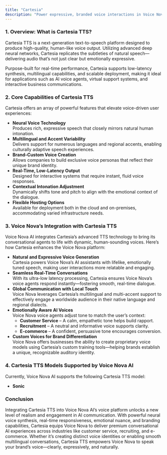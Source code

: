 ```yaml
---
title: "Cartesia"
description: "Power expressive, branded voice interactions in Voice Nova AI with Cartesia’s latest models like Sonic"
---
```


### 1. Overview: What is Cartesia TTS?

Cartesia TTS is a next-generation text-to-speech platform designed to produce high-quality, human-like voice output. Utilizing advanced deep neural networks, Cartesia replicates the subtleties of natural speech—delivering audio that’s not just clear but emotionally expressive.

Purpose-built for real-time performance, Cartesia supports low-latency synthesis, multilingual capabilities, and scalable deployment, making it ideal for applications such as AI voice agents, virtual support systems, and interactive business communications.

### 2. Core Capabilities of Cartesia TTS

Cartesia offers an array of powerful features that elevate voice-driven user experiences:

- **Neural Voice Technology**\
  Produces rich, expressive speech that closely mirrors natural human intonation.
- **Multilingual and Accent Variability**\
  Delivers support for numerous languages and regional accents, enabling culturally adaptive speech experiences.
- **Brand-Custom Voice Creation**\
  Allows companies to build exclusive voice personas that reflect their unique brand identity.
- **Real-Time, Low-Latency Output**\
  Designed for interactive systems that require instant, fluid voice responses.
- **Contextual Intonation Adjustment**\
  Dynamically shifts tone and pitch to align with the emotional context of the dialogue.
- **Flexible Hosting Options**\
  Available for deployment both in the cloud and on-premises, accommodating varied infrastructure needs.

### 3. Voice Nova’s Integration with Cartesia TTS

Voice Nova AI integrates Cartesia’s advanced TTS technology to bring its conversational agents to life with dynamic, human-sounding voices. Here’s how Cartesia enhances the Voice Nova platform:

- **Natural and Expressive Voice Generation**\
  Cartesia powers Voice Nova’s AI assistants with lifelike, emotionally tuned speech, making user interactions more relatable and engaging.
- **Seamless Real-Time Conversations**\
  With its ultra-low latency processing, Cartesia ensures Voice Nova’s voice agents respond instantly—fostering smooth, real-time dialogue.
- **Global Communication with Local Touch**\
  Voice Nova leverages Cartesia’s multilingual and multi-accent support to effectively engage a worldwide audience in their native language and regional dialects.
- **Emotionally Aware AI Voices**\
  Voice Nova voice agents adjust tone to match the user’s context:
  - **Customer Service** – A calm, empathetic tone helps build rapport.
  - **Recruitment** – A neutral and informative voice supports clarity.
  - **E-commerce** – A confident, persuasive tone encourages conversion.
- **Custom Voices for Brand Differentiation**\
  Voice Nova offers businesses the ability to create proprietary voice models using Cartesia’s custom training tools—helping brands establish a unique, recognizable auditory identity.

### 4. Cartesia TTS Models Supported by Voice Nova AI

Currently, Voice Nova AI supports the following Cartesia TTS model:

- **Sonic**

### Conclusion

Integrating Cartesia TTS into Voice Nova AI’s voice platform unlocks a new level of realism and engagement in AI communication. With powerful neural voice synthesis, real-time responsiveness, emotional nuance, and branding capabilities, Cartesia equips Voice Nova to deliver premium conversational AI experiences across industries like customer service, recruiting, and e-commerce. Whether it’s creating distinct voice identities or enabling smooth multilingual conversations, Cartesia TTS empowers Voice Nova to speak your brand’s voice—clearly, expressively, and naturally.